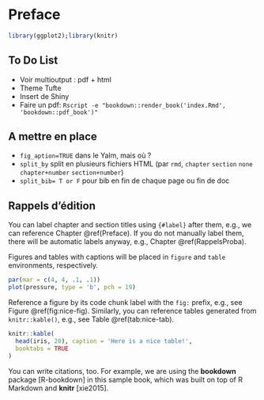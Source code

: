 
# Preface {#Preface}

```r
library(ggplot2);library(knitr)
```

## To Do List

+ Voir multioutput : pdf + html
+ Theme Tufte
+ Insert de Shiny
+ Faire un pdf: `Rscript -e "bookdown::render_book('index.Rmd', 'bookdown::pdf_book')"`

## A mettre en place
+ `fig_aption=TRUE` dans le Yalm, mais où ?
+ `split_by` split en plusieurs fichiers HTML (par `rmd`, `chapter` `section` `none` `chapter+number` `section+number`)
+ `split_bib= T or F` pour bib en fin de chaque page ou fin de doc

## Rappels d'édition
You can label chapter and section titles using `{#label}` after them, e.g., we can reference Chapter \@ref(Preface). If you do not manually label them, there will be automatic labels anyway, e.g., Chapter \@ref(RappelsProba).

Figures and tables with captions will be placed in `figure` and `table` environments, respectively.

```r
par(mar = c(4, 4, .1, .1))
plot(pressure, type = 'b', pch = 19)
```

Reference a figure by its code chunk label with the `fig:` prefix, e.g., see Figure \@ref(fig:nice-fig). Similarly, you can reference tables generated from `knitr::kable()`, e.g., see Table \@ref(tab:nice-tab).

```r
knitr::kable(
  head(iris, 20), caption = 'Here is a nice table!',
  booktabs = TRUE
)
```

You can write citations, too. For example, we are using the **bookdown** package [R-bookdown] in this sample book, which was built on top of R Markdown and **knitr** [xie2015].
